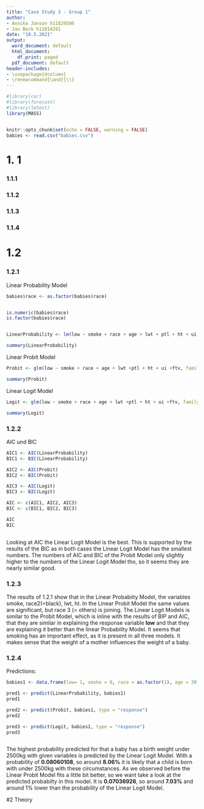 ```yaml
---
title: "Case Study 3 - Group 1"
author:
- Annika Janson h11829506
- Jan Beck h11814291
date: "10.5.2021"
output:
  word_document: default
  html_document:
    df.print: paged
  pdf_document: default
header-includes:
- \usepackage{dcolumn}
- \renewcommand{\and}{\\}
---
```



```r
#library(car)
#library(forecast)
#library(lmtest)
library(MASS)


knitr::opts_chunk$set(echo = FALSE, warning = FALSE)
babies <- read.csv("babies.csv")

```
# 1. 1

### 1.1.1 

### 1.1.2 

### 1.1.3

### 1.1.4

# 1.2

### 1.2.1

Linear Probability Model

```r
babies$race <- as.factor(babies$race)


is.numeric(babies$race)
is.factor(babies$race)


LinearProbability <- lm(low ~ smoke + race + age + lwt + ptl + ht + ui + ftv, data=babies)

summary(LinearProbability)

```

Linear Probit Model
```r
Probit <- glm(low ~ smoke + race + age + lwt +ptl + ht + ui +ftv, family = binomial(link = "probit"), data=babies)

summary(Probit)


```

Linear Logit Model

```r
Logit <- glm(low ~ smoke + race + age + lwt +ptl + ht + ui +ftv, family = binomial(link = "logit"), data=babies)

summary(Logit)

```
### 1.2.2

AIC und BIC
```r
AIC1 <- AIC(LinearProbability)
BIC1 <- BIC(LinearProbability)

AIC2 <- AIC(Probit)
BIC2 <- BIC(Probit)

AIC3 <- AIC(Logit)
BIC3 <- BIC(Logit)

AIC <- c(AIC1, AIC2, AIC3)
BIC <- c(BIC1, BIC2, BIC3)

AIC
BIC



```
Looking at AIC the Linear Logit Model is the best. This is supported by the results of the BIC as in both cases the Linear Logit Model has the smallest numbers. The numbers of AIC and BIC of the Probit Model only slightly higher to the numbers of the Linear Logit Model tho, so it seems they are nearly similar good. 

### 1.2.3

The results of 1.2.1 show that in the Linear Probabiity Model, the variables smoke, race2(=black), lwt, ht. In the Linear Probit Model the same values are significant, but race 3 (= others) is joining. The Linear Logit Models is similar to the Probit Model, which is inline with the results of BIP and AIC, that they are similar in explaining the response variable __low__ and that they are explaining it better than the linear Probability Model. It seems that smoking has an important effect, as it is present in all three models. It makes sense that the weight of a mother influences the weight of a baby. 

### 1.2.4

Predictions: 
```r

babies1 <- data.frame(low= 1, smoke = 0, race = as.factor(1), age = 30, lwt= 140, ptl= 0, ht= 0, ht = 1, ui = 0, ftv= 2)

pred1 <- predict(LinearProbability, babies1)
pred1

pred2 <- predict(Probit, babies1, type = "response")
pred2

pred3 <- predict(Logit, babies1, type = "response")
pred3



```

The highest probability predicted for that  a baby has a birth weight under 2500kg  with given 
variables is predicted by the Linear Logit Model. With a probability of  __0.08060108__, so around __8.06%__ it is likely that a child is born with under 2500kg with these circumstances. As we observed before the Linear Probit Model fits a little bit better, so we want take a look at the predicted probabilty in this model. It is __0.07036926__, so around __7.03%__ and around 1% lower than the probability of the Linear Logit Model. 


#2 Theory


